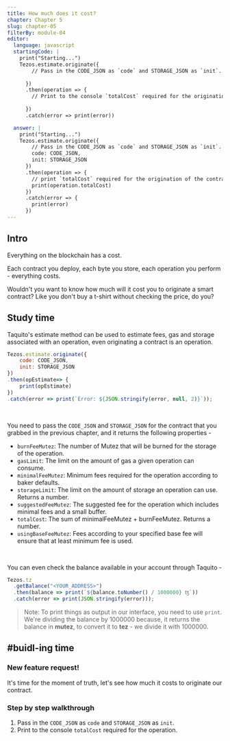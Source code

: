 ```yaml
---
title: How much does it cost?
chapter: Chapter 5
slug: chapter-05
filterBy: module-04
editor:
  language: javascript
  startingCode: |
    print("Starting...")
    Tezos.estimate.originate({
        // Pass in the CODE_JSON as `code` and STORAGE_JSON as `init`.
        
      })
      .then(operation => {
        // Print to the console `totalCost` required for the origination of the contract.
        
      })
      .catch(error => print(error))

  answer: |
    print("Starting...")
    Tezos.estimate.originate({
        // Pass in the CODE_JSON as `code` and STORAGE_JSON as `init`.
        code: CODE_JSON,
        init: STORAGE_JSON
      })
      .then(operation => {
        // print `totalCost` required for the origination of the contract.
        print(operation.totalCost)
      })
      .catch(error => {
        print(error)
      })
---
```

## Intro
Everything on the blockchain has a cost.

Each contract you deploy, each byte you store, each operation you perform - everything costs.

Wouldn't you want to know how much will it cost you to originate a smart contract?
Like you don't buy a t-shirt without checking the price, do you?

## Study time

Taquito's estimate method can be used to estimate fees, gas and storage associated with an operation, even originating a contract is an operation.

```javascript
Tezos.estimate.originate({
    code: CODE_JSON,
    init: STORAGE_JSON
})
.then(opEstimate=> {
    print(opEstimate)
})
.catch(error => print(`Error: ${JSON.stringify(error, null, 2)}`));
```

<br />

You need to pass the `CODE_JSON` and `STORAGE_JSON` for the contract that you grabbed in the previous chapter, and it returns the following properties - 

- `burnFeeMutez`: The number of Mutez that will be burned for the storage of the operation.
- `gasLimit`: The limit on the amount of gas a given operation can consume.
- `minimalFeeMutez`: Minimum fees required for the operation according to baker defaults.
- `storageLimit`: The limit on the amount of storage an operation can use. Returns a number.
- `suggestedFeeMutez`: The suggested fee for the operation which includes minimal fees and a small buffer.
- `totalCost`: The sum of minimalFeeMutez + burnFeeMutez. Returns a number.
- `usingBaseFeeMutez`: Fees according to your specified base fee will ensure that at least minimum fee is used.

<br />

You can even check the balance available in your account through Taquito -
```javascript
Tezos.tz
  .getBalance("<YOUR_ADDRESS>")
  .then(balance => print(`${balance.toNumber() / 1000000} ꜩ`))
  .catch(error => print(JSON.stringify(error)));
```
> Note: To print things as output in our interface, you need to use `print`.
We're dividing the balance by 1000000 because, it returns the balance in **mutez**, to convert it to **tez** - we divide it with 1000000.

## #buidl-ing time
 
### New feature request!
It's time for the moment of truth, let's see how much it costs to originate our contract.

### Step by step walkthrough
1. Pass in the `CODE_JSON` as `code` and `STORAGE_JSON` as `init`.
2. Print to the console `totalCost` required for the operation.